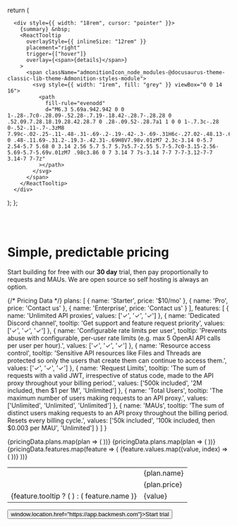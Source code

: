 
  return (

      <div style={{ width: "18rem", cursor: "pointer" }}>
        {summary} &nbsp;
        <ReactTooltip
          overlayStyle={{ inlineSize: "12rem" }}
          placement="right"
          trigger={["hover"]}
          overlay={<span>{details}</span>}
        >
          <span className="admonitionIcon_node_modules-@docusaurus-theme-classic-lib-theme-Admonition-styles-module">
            <svg style={{ width: "1rem", fill: "grey" }} viewBox="0 0 14 16">
              <path
                fill-rule="evenodd"
                d="M6.3 5.69a.942.942 0 0 1-.28-.7c0-.28.09-.52.28-.7.19-.18.42-.28.7-.28.28 0 .52.09.7.28.18.19.28.42.28.7 0 .28-.09.52-.28.7a1 1 0 0 1-.7.3c-.28 0-.52-.11-.7-.3zM8 7.99c-.02-.25-.11-.48-.31-.69-.2-.19-.42-.3-.69-.31H6c-.27.02-.48.13-.69.31-.2.2-.3.44-.31.69h1v3c.02.27.11.5.31.69.2.2.42.31.69.31h1c.27 0 .48-.11.69-.31.2-.19.3-.42.31-.69H8V7.98v.01zM7 2.3c-3.14 0-5.7 2.54-5.7 5.68 0 3.14 2.56 5.7 5.7 5.7s5.7-2.55 5.7-5.7c0-3.15-2.56-5.69-5.7-5.69v.01zM7 .98c3.86 0 7 3.14 7 7s-3.14 7-7 7-7-3.12-7-7 3.14-7 7-7z"
              ></path>
            </svg>
          </span>
        </ReactTooltip>
      </div>

);
};

<br></br>

<h1 style={{ textAlign: "center" }}>Simple, predictable pricing</h1>
<p style={{ textAlign: "center", marginBottom: "4rem", fontSize: "1.3rem" }}>
  Start building for free with our <b>30 day</b> trial, then pay proportionally to requests and MAUs. We are open source so self hosting is always an option.
</p>

<div style={{ marginBottom: '4rem'}}></div>

{/* Pricing Data */}
  plans: [
    { name: 'Starter', price: '$10/mo' },
    { name: 'Pro', price: 'Contact us' },
    { name: 'Enterprise', price: 'Contact us' }
  ],
  features: [
    {
      name: 'Unlimited API proxies',
      values: ['✓', '✓', '✓']
    },
    {
      name: 'Dedicated Discord channel',
      tooltip: 'Get support and feature request priority',
      values: ['✓', '✓', '✓']
    },
    {
      name: 'Configurable rate limits per user',
      tooltip: 'Prevents abuse with configurable, per-user rate limits (e.g. max 5 OpenAI API calls per user per hour).',
      values: ['✓', '✓', '✓']
    },
    {
      name: 'Resource access control',
      tooltip: 'Sensitive API resources like Files and Threads are protected so only the users that create them can continue to access them.',
      values: ['✓', '✓', '✓']
    },
    {
      name: 'Request Limits',
      tooltip: 'The sum of requests with a valid JWT, irrespective of status code, made to the API proxy throughout your billing period.',
      values: ['500k included', '2M included, then $1 per 1M', 'Unlimited']
    },
    {
      name: 'Total Users',
      tooltip: 'The maximum number of users making requests to an API proxy.',
      values: ['Unlimited', 'Unlimited', 'Unlimited']
    },
    {
      name: 'MAUs',
      tooltip: 'The sum of distinct users making requests to an API proxy throughout the billing period. Resets every billing cycle.',
      values: ['50k included', '100k included, then $0.003 per MAU', 'Unlimited']
    }
  ]
}

<div style={{ marginBottom: '4rem' }}>
  <table style={{ width: '100%', borderCollapse: 'collapse' }}>
    <tr style={{ border: 'none' }}>
      <td style={{ border: 'none' }}></td>
      {pricingData.plans.map(plan => (
        <td key={plan.name} style={{ textAlign: 'center', border: 'none', fontWeight: 'bold' }}>
          {plan.name}
        </td>
      ))}
    </tr>
    <tr>
      <td style={{ borderTop: 'none' }}></td>
      {pricingData.plans.map(plan => (
        <td key={plan.name} style={{ textAlign: 'center', borderTop: 'none' }}>
          {plan.price}
        </td>
      ))}
    </tr>
    {pricingData.features.map(feature => (
      <tr key={feature.name}>
        <td>
          {feature.tooltip ? (
            <Tooltip summary={feature.name} details={feature.tooltip} />
          ) : (
            feature.name
          )}
        </td>
        {feature.values.map((value, index) => (
          <td key={index} style={{ textAlign: 'center' }}>{value}</td>
        ))}
      </tr>
    ))}
  </table>
</div>

<div style={{ textAlign: 'center', marginTop: '80px' }}>
  <button className="button button--primary button--lg" onClick={() => window.location.href="https://app.backmesh.com"}>Start trial</button>
</div>